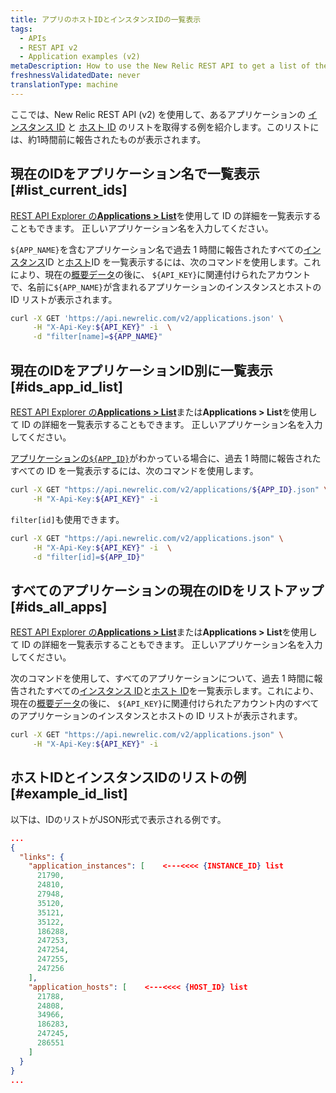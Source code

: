 ```yaml
---
title: アプリのホストIDとインスタンスIDの一覧表示
tags:
  - APIs
  - REST API v2
  - Application examples (v2)
metaDescription: How to use the New Relic REST API to get a list of the instance and host IDs for an application.
freshnessValidatedDate: never
translationType: machine
---
```


ここでは、New Relic REST API (v2) を使用して、あるアプリケーションの [インスタンス ID](/docs/apis/rest-api-v2/requirements/listing-host-instance-application-server-ids#locating_instance_id) と [ホスト ID](/docs/apis/rest-api-v2/requirements/listing-host-instance-application-server-ids#locating_host_id) のリストを取得する例を紹介します。このリストには、約1時間前に報告されたものが表示されます。

## 現在のIDをアプリケーション名で一覧表示 [#list_current_ids]

[REST API Explorer の<DNT>**Applications > List**</DNT>](/docs/apis/using-the-api-explorer)を使用して ID の詳細を一覧表示することもできます。 正しいアプリケーション名を入力してください。

`${APP_NAME}`を含むアプリケーション名で過去 1 時間に報告されたすべての[インスタンス](/docs/apis/rest-api-v2/requirements/listing-host-instance-application-server-ids#locating_instance_id)ID と[ホスト](/docs/apis/rest-api-v2/requirements/listing-host-instance-application-server-ids#locating_host_id)ID を一覧表示するには、次のコマンドを使用します。これにより、現在の[概要データ](/docs/apis/rest-api-v2/application-examples-v2/summary-data-examples-v2#app)の後に、 `${API_KEY}`に関連付けられたアカウントで、名前に`${APP_NAME}`が含まれるアプリケーションのインスタンスとホストの ID リストが表示されます。

```bash
curl -X GET 'https://api.newrelic.com/v2/applications.json' \
     -H "X-Api-Key:${API_KEY}" -i  \
     -d "filter[name]=${APP_NAME}"
```

## 現在のIDをアプリケーションID別に一覧表示 [#ids_app_id_list]

[REST API Explorer の<DNT>**Applications > List**</DNT>](/docs/apis/using-the-api-explorer)または<DNT>**Applications > List**</DNT>を使用して ID の詳細を一覧表示することもできます。 正しいアプリケーション名を入力してください。

[アプリケーションの`${APP_ID}`](/docs/apis/rest-api-v2/application-examples-v2/listing-your-app-id-metric-data-v2)がわかっている場合に、過去 1 時間に報告されたすべての ID を一覧表示するには、次のコマンドを使用します。

```bash
curl -X GET "https://api.newrelic.com/v2/applications/${APP_ID}.json" \
     -H "X-Api-Key:${API_KEY}" -i
```

`filter[id]`も使用できます。

```bash
curl -X GET "https://api.newrelic.com/v2/applications.json" \
     -H "X-Api-Key:${API_KEY}" -i  \
     -d "filter[id]=${APP_ID}"
```

## すべてのアプリケーションの現在のIDをリストアップ [#ids_all_apps]

[REST API Explorer の<DNT>**Applications > List**</DNT>](/docs/apis/using-the-api-explorer)または<DNT>**Applications > List**</DNT>を使用して ID の詳細を一覧表示することもできます。 正しいアプリケーション名を入力してください。

次のコマンドを使用して、すべてのアプリケーションについて、過去 1 時間に報告されたすべての[インスタンス ID](/docs/apis/rest-api-v2/requirements/listing-host-instance-application-server-ids#locating_instance_id)と[ホスト ID](/docs/apis/rest-api-v2/requirements/listing-host-instance-application-server-ids#locating_host_id)を一覧表示します。これにより、現在の[概要データ](/docs/apis/rest-api-v2/application-examples-v2/summary-data-examples-v2#app)の後に、 `${API_KEY}`に関連付けられたアカウント内のすべてのアプリケーションのインスタンスとホストの ID リストが表示されます。

```bash
curl -X GET "https://api.newrelic.com/v2/applications.json" \
     -H "X-Api-Key:${API_KEY}" -i
```

## ホストIDとインスタンスIDのリストの例 [#example_id_list]

以下は、IDのリストがJSON形式で表示される例です。

```json
...
{  
  "links": {
    "application_instances": [    <---<<<< {INSTANCE_ID} list
      21790,
      24810,
      27948,
      35120,
      35121,
      35122,
      186288,
      247253,
      247254,
      247255,
      247256
    ],
    "application_hosts": [    <---<<<< {HOST_ID} list
      21788,
      24808,
      34966,
      186283,
      247245,
      286551
    ]
  }
}
...
```
